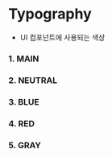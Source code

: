 
<Meta title="Core/Color" />

# Typography

- UI 컴포넌트에 사용되는 색상

### 1. MAIN

<Canvas of={ColorStories.MAIN} />

### 2. NEUTRAL

<Canvas of={ColorStories.NEUTRAL} />

### 3. BLUE

<Canvas of={ColorStories.BLUE} />

### 4. RED

<Canvas of={ColorStories.RED} />

### 5. GRAY

<Canvas of={ColorStories.GRAY} />
